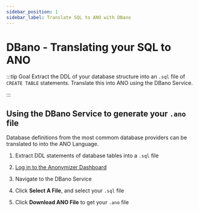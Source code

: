 ```yaml
---
sidebar_position: 1
sidebar_label: Translate SQL to ANO with DBano
---
```


# DBano - Translating your SQL to ANO

:::tip Goal
Extract the DDL of your database structure into an `.sql` file of `CREATE TABLE` statements. Translate this into ANO using the DBano Service.

:::

## Using the DBano Service to generate your `.ano` file

Database definitions from the most commom database providers can be translated to into the ANO Language.

1. Extract DDL statements of database tables into a `.sql` file

2. [Log in to the Anonymizer Dashboard](https://anonymizer.esito.no/auth/dashboard/home)

3. Navigate to the DBano Service

4. Click **Select A File**, and select your `.sql` file

5. Click **Download ANO File** to get your `.ano` file
